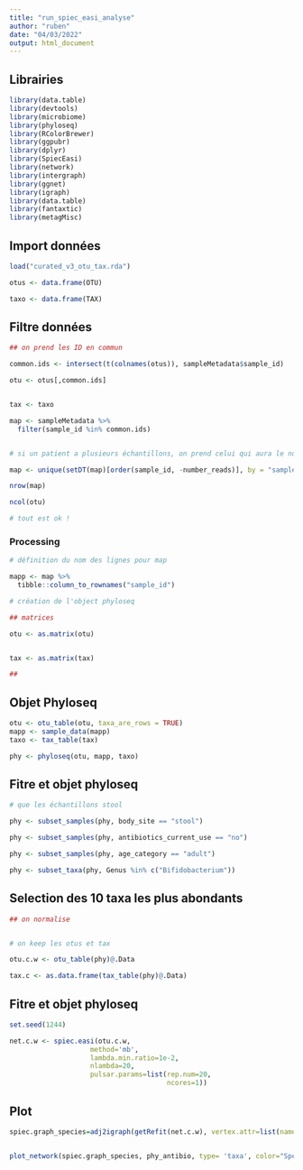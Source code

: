```yaml
---
title: "run_spiec_easi_analyse"
author: "ruben"
date: "04/03/2022"
output: html_document
---
```



## Librairies

```r
library(data.table)
library(devtools)
library(microbiome)
library(phyloseq)
library(RColorBrewer)
library(ggpubr)
library(dplyr)
library(SpiecEasi)  
library(network)
library(intergraph)
library(ggnet)
library(igraph)
library(data.table)
library(fantaxtic)
library(metagMisc)

```


## Import données

```r

load("curated_v3_otu_tax.rda")

otus <- data.frame(OTU)

taxo <- data.frame(TAX)


```

## Filtre données

```r

## on prend les ID en commun

common.ids <- intersect(t(colnames(otus)), sampleMetadata$sample_id)

otu <- otus[,common.ids]


tax <- taxo

map <- sampleMetadata %>%
  filter(sample_id %in% common.ids)


# si un patient a plusieurs échantillons, on prend celui qui aura le nombre de reads le plus élevé

map <- unique(setDT(map)[order(sample_id, -number_reads)], by = "sample_id")

nrow(map)

ncol(otu)

# tout est ok !
```


### Processing

```r

# définition du nom des lignes pour map

mapp <- map %>% 
  tibble::column_to_rownames("sample_id") 

# création de l'object phyloseq

## matrices

otu <- as.matrix(otu)


tax <- as.matrix(tax)

##

```

## Objet Phyloseq

```r

otu <- otu_table(otu, taxa_are_rows = TRUE)
mapp <- sample_data(mapp)
taxo <- tax_table(tax)

phy <- phyloseq(otu, mapp, taxo)

```

## Fitre et objet phyloseq

```r


# que les échantillons stool

phy <- subset_samples(phy, body_site == "stool")

phy <- subset_samples(phy, antibiotics_current_use == "no")

phy <- subset_samples(phy, age_category == "adult")

phy <- subset_taxa(phy, Genus %in% c("Bifidobacterium"))

```

## Selection des 10 taxa les plus abondants

```r

## on normalise


# on keep les otus et tax

otu.c.w <- otu_table(phy)@.Data

tax.c <- as.data.frame(tax_table(phy)@.Data)

```

## Fitre et objet phyloseq

```r

set.seed(1244)

net.c.w <- spiec.easi(otu.c.w,
                    method='mb',
                    lambda.min.ratio=1e-2,
                    nlambda=20,
                    pulsar.params=list(rep.num=20,
                                       ncores=1))

```

## Plot

```r

spiec.graph_species=adj2igraph(getRefit(net.c.w), vertex.attr=list(name=taxa_names(phy_antibio)))


plot_network(spiec.graph_species, phy_antibio, type= 'taxa', color="Species", title='Antibiotics current use = no')


```


